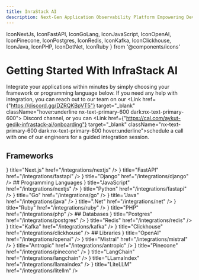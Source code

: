 ```yaml
---
title: InraStack AI
description: Next-Gen Application Observability Platform Empowering Developers and Modern Dev Teams Throughout Their Development and Deployment Journey.
---
```


IconNextJs, IconFastAPI, IconGoLang, IconJavaScript, IconOpenAI, 
IconPinecone, IconPostgres, IconRedis, IconKafka, IconClickhouse, IconJava, IconPHP, IconDotNet, IconRuby } from '@components/icons'


# Getting Started With InfraStack AI
Integrate your applications within minutes by simply choosing your framework or programming language below.
If you need any help with integration, you can reach out to our team on our <Link href={"https://discord.gg/DZRQKBpVT5"} target="_blank" className="hover:underline nx-text-primary-600 dark:nx-text-primary-600"><IconDiscord className="w-4 h-4 inline" /> Discord channel</Link>, or you can <Link href={"https://cal.com/aykut-gedik-infrastack-ai/onboarding"} target="_blank" className="nx-text-primary-600 dark:nx-text-primary-600 hover:underline">schedule a call</Link> with one of our engineers for a guided integration session.


## Frameworks
<Cards>
  <Card icon={<IconNextJs className="dark:text-white dark:fill-white" />} title="Next.js" href="/integrations/nextjs" />
  <Card icon={<IconFastAPI className="dark:text-white dark:fill-white" />} title="FastAPI" href="/integrations/fastapi" />
  <Card icon={<IconPython className="dark:text-white dark:fill-white" />} title="Django" href="/integrations/django" />
</Cards>
## Programming Languages
<Cards>
  <Card icon={<IconJavaScript className="dark:text-white dark:fill-white" />} title="JavaScript" href="/integrations/nextjs" />
  <Card icon={<IconPython className="dark:text-white dark:fill-white" />} title="Python" href="/integrations/fastapi" />
  <Card icon={<IconGoLang className="dark:text-white dark:fill-white" />} title="Go" href="/integrations/go" />
  <Card icon={<IconJava className="dark:text-white dark:fill-white" />} title="Java" href="/integrations/java" />
  <Card icon={<IconDotNet className="dark:text-white dark:fill-white" />} title=".Net" href="/integrations/net" />
  <Card icon={<IconRuby className="dark:text-white dark:fill-white" />} title="Ruby" href="/integrations/ruby" />
  <Card icon={<IconPHP className="dark:text-white dark:fill-white" />} title="PHP" href="/integrations/php" />
</Cards>
## Databases
<Cards>
  <Card icon={<IconPostgres className="dark:text-white dark:fill-white" />} title="Postgres" href="/integrations/postgres" />
  <Card icon={<IconRedis className="dark:text-white dark:fill-white" />} title="Redis" href="/integrations/redis" />
  <Card icon={<IconKafka className="dark:text-white dark:fill-white" />} title="Kafka" href="/integrations/kafka" />
  <Card icon={<IconClickhouse className="dark:text-white dark:fill-white" />} title="Clickhouse" href="/integrations/clickhouse" />
</Cards>
## Libraries
<Cards>
  <Card icon={<IconOpenAI className="dark:text-white dark:fill-white" />} title="OpenAI" href="/integrations/openai" />
  <Card icon={<IconPython className="dark:text-white dark:fill-white" />} title="Mistral" href="/integrations/mistral" />
  <Card icon={<IconPython className="dark:text-white dark:fill-white" />} title="Antropic" href="/integrations/antropic" />
  <Card icon={<IconPinecone className="dark:text-white dark:fill-white" />} title="Pinecone" href="/integrations/pinecone" />
  <Card icon={<IconPython className="dark:text-white dark:fill-white" />} title="LangChain" href="/integrations/langchain" />
  <Card icon={<IconPython className="dark:text-white dark:fill-white" />} title="LLamaIndex" href="/integrations/llamaindex" />
  <Card icon={<IconPython className="dark:text-white dark:fill-white" />} title="LiteLLM" href="/integrations/litellm" />
</Cards>

